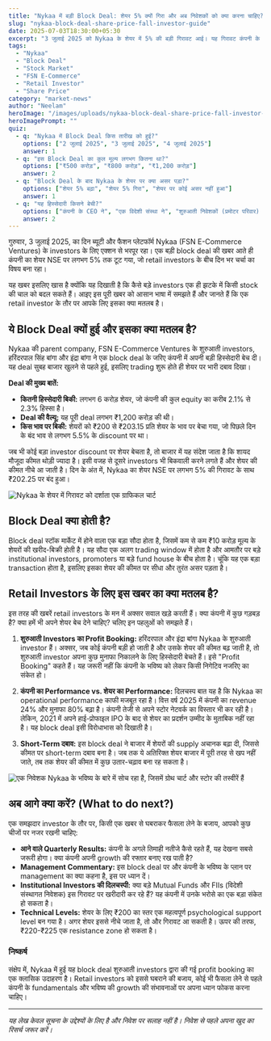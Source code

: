 ```yaml
---
title: "Nykaa में बड़ी Block Deal: शेयर 5% क्यों गिरा और अब निवेशकों को क्या करना चाहिए?"
slug: "nykaa-block-deal-share-price-fall-investor-guide"
date: 2025-07-03T18:30:00+05:30
excerpt: "3 जुलाई 2025 को Nykaa के शेयर में 5% की बड़ी गिरावट आई। यह गिरावट कंपनी के शुरुआती निवेशकों द्वारा ₹1,200 करोड़ की Block Deal में अपनी हिस्सेदारी बेचने के कारण हुई। जानिए इस खबर का पूरा विश्लेषण और retail investors के लिए इसके क्या मायने हैं।"
tags:
  - "Nykaa"
  - "Block Deal"
  - "Stock Market"
  - "FSN E-Commerce"
  - "Retail Investor"
  - "Share Price"
category: "market-news"
author: "Neelam"
heroImage: "/images/uploads/nykaa-block-deal-share-price-fall-investor-guide/hero-image.jpg"
heroImagePrompt: ""
quiz:
  - q: "Nykaa में Block Deal किस तारीख को हुई?"
    options: ["2 जुलाई 2025", "3 जुलाई 2025", "4 जुलाई 2025"]
    answer: 1
  - q: "इस Block Deal का कुल मूल्य लगभग कितना था?"
    options: ["₹500 करोड़", "₹800 करोड़", "₹1,200 करोड़"]
    answer: 2
  - q: "Block Deal के बाद Nykaa के शेयर पर क्या असर पड़ा?"
    options: ["शेयर 5% बढ़ा", "शेयर 5% गिरा", "शेयर पर कोई असर नहीं हुआ"]
    answer: 1
  - q: "यह हिस्सेदारी किसने बेची?"
    options: ["कंपनी के CEO ने", "एक विदेशी संस्था ने", "शुरुआती निवेशकों (प्रमोटर परिवार) ने"]
    answer: 2
---
```


गुरुवार, 3 जुलाई 2025, का दिन ब्यूटी और फैशन प्लेटफॉर्म Nykaa (FSN E-Commerce Ventures) के investors के लिए एक्शन से भरपूर रहा। एक बड़ी block deal की खबर आते ही कंपनी का शेयर NSE पर लगभग 5% तक टूट गया, जो retail investors के बीच दिन भर चर्चा का विषय बना रहा।

यह खबर इसलिए खास है क्योंकि यह दिखाती है कि कैसे बड़े investors एक ही झटके में किसी stock की चाल को बदल सकते हैं। आइए इस पूरी खबर को आसान भाषा में समझते हैं और जानते हैं कि एक retail investor के तौर पर आपके लिए इसका क्या मतलब है।

## ये Block Deal क्यों हुई और इसका क्या मतलब है?

Nykaa की parent company, FSN E-Commerce Ventures के शुरुआती investors, हरिंदरपाल सिंह बांगा और इंद्रा बांगा ने एक block deal के जरिए कंपनी में अपनी बड़ी हिस्सेदारी बेच दी। यह deal सुबह बाजार खुलने से पहले हुई, इसलिए trading शुरू होते ही शेयर पर भारी दबाव दिखा।

**Deal की मुख्य बातें:**
*   **कितनी हिस्सेदारी बिकी:** लगभग 6 करोड़ शेयर, जो कंपनी की कुल equity का करीब 2.1% से 2.3% हिस्सा है।
*   **Deal की वैल्यू:** यह पूरी deal लगभग ₹1,200 करोड़ की थी।
*   **किस भाव पर बिकी:** शेयरों को ₹200 से ₹203.15 प्रति शेयर के भाव पर बेचा गया, जो पिछले दिन के बंद भाव से लगभग 5.5% के discount पर था।

जब भी कोई बड़ा investor discount पर शेयर बेचता है, तो बाजार में यह संदेश जाता है कि शायद मौजूदा कीमत थोड़ी ज्यादा है। इसी वजह से दूसरे investors भी बिकवाली करने लगते हैं और शेयर की कीमत नीचे आ जाती है। दिन के अंत में, Nykaa का शेयर NSE पर लगभग 5% की गिरावट के साथ ₹202.25 पर बंद हुआ।

![Nykaa के शेयर में गिरावट को दर्शाता एक ग्राफिकल चार्ट](/images/uploads/nykaa-block-deal-share-price-fall-investor-guide/nykaa-stock-chart.png)

## Block Deal क्या होती है?

Block deal स्टॉक मार्केट में होने वाला एक बड़ा सौदा होता है, जिसमें कम से कम ₹10 करोड़ मूल्य के शेयरों की खरीद-बिक्री होती है। यह सौदा एक अलग trading window में होता है और आमतौर पर बड़े institutional investors, promoters या बड़े fund house के बीच होता है। चूंकि यह एक बड़ा transaction होता है, इसलिए इसका शेयर की कीमत पर सीधा और तुरंत असर पड़ता है।

## Retail Investors के लिए इस खबर का क्या मतलब है?

इस तरह की खबरें retail investors के मन में अक्सर सवाल खड़े करती हैं। क्या कंपनी में कुछ गड़बड़ है? क्या हमें भी अपने शेयर बेच देने चाहिए? चलिए इन पहलुओं को समझते हैं।

1.  **शुरुआती Investors का Profit Booking:** हरिंदरपाल और इंद्रा बांगा Nykaa के शुरुआती investor हैं। अक्सर, जब कोई कंपनी बड़ी हो जाती है और उसके शेयर की कीमत बढ़ जाती है, तो शुरुआती investor अपना कुछ मुनाफा निकालने के लिए हिस्सेदारी बेचते हैं। इसे "Profit Booking" कहते हैं। यह जरूरी नहीं कि कंपनी के भविष्य को लेकर किसी निगेटिव नजरिए का संकेत हो।

2.  **कंपनी का Performance vs. शेयर का Performance:** दिलचस्प बात यह है कि Nykaa का operational performance काफी मजबूत रहा है। वित्त वर्ष 2025 में कंपनी का revenue 24% और मुनाफा 80% बढ़ा है। कंपनी तेजी से अपने स्टोर नेटवर्क का विस्तार भी कर रही है। लेकिन, 2021 में अपने हाई-प्रोफाइल IPO के बाद से शेयर का प्रदर्शन उम्मीद के मुताबिक नहीं रहा है। यह block deal इसी विरोधाभास को दिखाती है।

3.  **Short-Term दबाव:** इस block deal ने बाजार में शेयरों की supply अचानक बढ़ा दी, जिससे कीमत पर short-term दबाव बना है। जब तक ये अतिरिक्त शेयर बाजार में पूरी तरह से खप नहीं जाते, तब तक शेयर की कीमत में कुछ उतार-चढ़ाव बना रह सकता है।

![एक निवेशक Nykaa के भविष्य के बारे में सोच रहा है, जिसमें ग्रोथ चार्ट और स्टोर की तस्वीरें हैं](/images/uploads/nykaa-block-deal-share-price-fall-investor-guide/investor-thinking.png)

## अब आगे क्या करें? (What to do next?)

एक समझदार investor के तौर पर, किसी एक खबर से घबराकर फैसला लेने के बजाय, आपको कुछ चीजों पर नजर रखनी चाहिए:

*   **आने वाले Quarterly Results:** कंपनी के अगले तिमाही नतीजे कैसे रहते हैं, यह देखना सबसे जरूरी होगा। क्या कंपनी अपनी growth की रफ्तार बनाए रख पाती है?
*   **Management Commentary:** इस block deal पर और कंपनी के भविष्य के प्लान पर management का क्या कहना है, इस पर ध्यान दें।
*   **Institutional Investors की दिलचस्पी:** क्या बड़े Mutual Funds और FIIs (विदेशी संस्थागत निवेशक) इस गिरावट पर खरीदारी कर रहे हैं? यह कंपनी में उनके भरोसे का एक बड़ा संकेत हो सकता है।
*   **Technical Levels:** शेयर के लिए ₹200 का स्तर एक महत्वपूर्ण psychological support level बन गया है। अगर शेयर इससे नीचे जाता है, तो और गिरावट आ सकती है। ऊपर की तरफ, ₹220-₹225 एक resistance zone हो सकता है।

### निष्कर्ष

संक्षेप में, Nykaa में हुई यह block deal शुरुआती investors द्वारा की गई profit booking का एक क्लासिक उदाहरण है। Retail investors को इससे घबराने की बजाय, कोई भी फैसला लेने से पहले कंपनी के fundamentals और भविष्य की growth की संभावनाओं पर अपना ध्यान फोकस करना चाहिए।

---
*यह लेख केवल सूचना के उद्देश्यों के लिए है और निवेश पर सलाह नहीं है। निवेश से पहले अपना खुद का रिसर्च जरूर करें।*